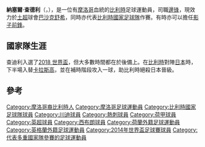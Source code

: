 {{noteta|G1=足球|G2=EPL|G3=FAcup|G4=UEFA
|T=zh-hans:纳塞尔·查德利; zh-hk:拿沙·查迪利;zh-tw:納塞爾·查德利;
|1=zh-hans:纳塞尔; zh-hk:拿沙;zh-tw:納塞爾;
|2=zh-hans:查德利; zh-hk:查迪利;zh-tw:查德利;
}}
{{Infobox football biography
|           name = 纳塞尔·查德利<br />''Nacer Chadli''
|          image = Nacer Chadli 2018.jpg
|     image_size = 
|        caption = 攝於[[2018年世界盃|2018年世界盃]]
|       fullname = ''Nacer Chadli''<ref name="Barclays Premier League Squad Numbers 2013/14">{{Cite news
| title = Barclays Premier League Squad Numbers 2013/14
| url = http://www.premierleague.com/en-gb/news/news/2013-14/aug/premier-league-squad-numbers-seasons-2013-14.html
| publisher = Premier League
| date = 16 August 2013
| accessdate = 17 August 2013}}</ref>
|     birth_date = {{Birth date and age|1989|8|2|df=y}}
|    birth_place = {{BEL}}[[列日|列日]]
|         height = {{height|m=1.87}}
|       position = [[中場|邊锋]]
| currentclub = [[伊斯坦堡巴沙克舒希足球會|巴沙克舒希]]
| clubnumber = 11
|    youthyears1 = 1994–1998 |youthclubs1 = JS Thier-à-Liège
|    youthyears2 = 1998–2005 |youthclubs2 = [[标准列日足球俱乐部|标准列日]]
|    youthyears3 = 2005–2007 |youthclubs3 = [[馬斯特里赫特足球俱樂部|馬斯特里赫特]]
|         years1 = 2007–2010 |clubs1 = [[阿培爾頓足球俱樂部|阿培爾頓]]   |caps1 = 89 |goals1 = 28
|         years2 = 2010–2013 |clubs2 = [[特温特足球俱乐部|特温特]]       |caps2 = 84 |goals2 = 25
|         years3 = 2013–2016 |clubs3 = [[托特纳姆热刺足球俱乐部|热刺]]      |caps3 = 88 |goals3 = 15
|         years4 = 2016–2018 |clubs4 = [[西布罗姆维奇足球俱乐部|西布罗姆维奇]]                                |caps4 = 36   |goals4 = 6
| years5 = 2018–2020 |clubs5 = [[摩納哥體育會足球會|摩納哥]]    |caps5 = 16  |goals5 = 0
| years6 = 2019–2020 |clubs6 = → [[皇家安德列治體育會|安德列治]] (loan)  |caps6 = 17 |goals6 = 8
| years7 = 2020–     |clubs7 = [[伊斯坦堡巴沙克舒希足球會|巴沙克舒希]]    |caps7 = 0  |goals7 = 0
| nationalyears1 = 2010   | nationalteam1 = [[摩洛哥國家足球隊|摩洛哥]] | nationalcaps1 = 1  | nationalgoals1 = 0
| nationalyears2 = 2011– | nationalteam2 = [[比利時國家足球隊|比利時]] | nationalcaps2 = 59 | nationalgoals2 = 8
| medaltemplates = 
{{Medal|Sport|男子[[足球|足球]]}}
{{Medal|Country|{{fb|BEL}}}}
{{Medal|Comp|[[國際足協世界盃|國際足協世界盃]]}}
{{Medal|3rd|[[2018年國際足協世界盃|2018 俄羅斯]]|}}
|       pcupdate = 2020年9月10日
|       ntupdate = 2019年10月10日
}}
{{中文譯名
| english    = '''Chadli'''
| putonghua  = 查德利<br>沙兹利
| cantonese  = 查迪利<br>沙迪利
|}}
'''納塞爾·查德利'''（{{lang-en|''Nacer Chadli''}}，{{bd|1989年|8月2日|catIdx=Nacer Chadli}}），是一位有[[摩洛哥|摩洛哥]]血統的[[比利時|比利時]]足球運動員，司職[[中場|邊锋]]，現效力於[[土超|土超]]球會[[伊斯坦堡巴沙克舒希足球會|巴沙克舒希]]，同時亦代表[[比利時國家足球隊|比利時國家足球隊]]作賽。有時亦可以擔任[[影子前鋒|影子前鋒]]。

==國家隊生涯==
查迪利入選了[[2018年國際足協世界盃|2018 世界盃]]，但大多數時間都在於後備上。在[[比利時國家足球隊|比利時]]對陣[[日本國家足球隊|日本]]時，下半場入替[[揚尼克·卡拉斯科|卡拉斯高]]，並在補時階段攻入一球，助比利時絕殺日本晉級。

==參考==
{{Reflist}}

{{Navboxes colour
|title = 比利時參賽名單
|bg = #D4071A
|fg = #FFCE4A
|bordercolor = Black
|list1 =
{{2014年世界杯足球赛比利时参赛名单}}
{{2018年世界盃足球賽比利時參賽名單}}
{{2020年欧洲足球锦标赛比利时参赛名单}}
}}

{{DEFAULTSORT:Chadli, Nacer}}
[[Category:摩洛哥裔比利時人|Category:摩洛哥裔比利時人]]
[[Category:摩洛哥足球運動員|Category:摩洛哥足球運動員]]
[[Category:比利時國家足球隊球員|Category:比利時國家足球隊球員]]
[[Category:川迪球員|Category:川迪球員]]
[[Category:熱刺球員|Category:熱刺球員]]
[[Category:荷甲球員|Category:荷甲球員]]
[[Category:英超球員|Category:英超球員]]
[[Category:西布朗球員|Category:西布朗球員]]
[[Category:荷蘭外籍足球運動員|Category:荷蘭外籍足球運動員]]
[[Category:英格蘭外籍足球運動員|Category:英格蘭外籍足球運動員]]
[[Category:2014年世界盃足球賽球員|Category:2014年世界盃足球賽球員]]
[[Category:代表多重國家隊參賽的足球運動員|Category:代表多重國家隊參賽的足球運動員]]